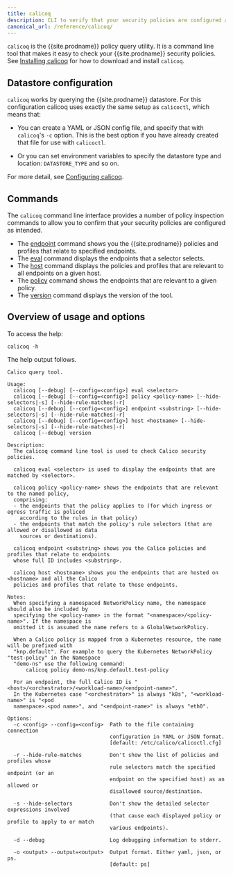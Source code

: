 ```yaml
---
title: calicoq
description: CLI to verify that your security policies are configured as intended.
canonical_url: /reference/calicoq/
---
```


`calicoq` is the {{site.prodname}} policy query utility.  It is a command line tool that
makes it easy to check your {{site.prodname}} security policies.
See [Installing calicoq]({{site.baseurl}}/maintenance/clis/calicoq/) for
how to download and install `calicoq`.

## Datastore configuration

`calicoq` works by querying the {{site.prodname}} datastore.  For this configuration calicoq uses exactly the same
setup as `calicoctl`, which means that:

- You can create a YAML or JSON config file, and specify that with `calicoq`'s
  `-c` option.  This is the best option if you have already created that file
  for use with `calicoctl`.

- Or you can set environment variables to specify the datastore type and
  location: `DATASTORE_TYPE` and so on.

For more detail, see
[Configuring calicoq]({{site.baseurl}}/maintenance/clis/calicoq/configure/).

## Commands

The `calicoq` command line interface provides a number of policy inspection
commands to allow you to confirm that your security policies are configured
as intended.

- The [endpoint]({{site.baseurl}}/reference/calicoq/endpoint)
  command shows you the {{site.prodname}} policies and profiles that relate to specified
  endpoints.
- The [eval]({{site.baseurl}}/reference/calicoq/eval) command
  displays the endpoints that a selector selects.
- The [host]({{site.baseurl}}/reference/calicoq/host) command
  displays the policies and profiles that are relevant to all endpoints on a
  given host.
- The [policy]({{site.baseurl}}/reference/calicoq/policy)
  command shows the endpoints that are relevant to a given policy.
- The [version]({{site.baseurl}}/reference/calicoq/version)
  command displays the version of the tool.

## Overview of usage and options

To access the help:
```
calicoq -h
```

The help output follows.

```
Calico query tool.

Usage:
  calicoq [--debug] [--config=<config>] eval <selector>
  calicoq [--debug] [--config=<config>] policy <policy-name> [--hide-selectors|-s] [--hide-rule-matches|-r]
  calicoq [--debug] [--config=<config>] endpoint <substring> [--hide-selectors|-s] [--hide-rule-matches|-r]
  calicoq [--debug] [--config=<config>] host <hostname> [--hide-selectors|-s] [--hide-rule-matches|-r]
  calicoq [--debug] version

Description:
  The calicoq command line tool is used to check Calico security policies.

  calicoq eval <selector> is used to display the endpoints that are matched by <selector>.

  calicoq policy <policy-name> shows the endpoints that are relevant to the named policy,
  comprising:
  - the endpoints that the policy applies to (for which ingress or egress traffic is policed
    according to the rules in that policy)
  - the endpoints that match the policy's rule selectors (that are allowed or disallowed as data
    sources or destinations).

  calicoq endpoint <substring> shows you the Calico policies and profiles that relate to endpoints
  whose full ID includes <substring>.

  calicoq host <hostname> shows you the endpoints that are hosted on <hostname> and all the Calico
  policies and profiles that relate to those endpoints.

Notes:
  When specifying a namespaced NetworkPolicy name, the namespace should also be included by
  specifying the <policy-name> in the format "<namespace>/<policy-name>". If the namespace is
  omitted it is assumed the name refers to a GlobalNetworkPolicy.

  When a Calico policy is mapped from a Kubernetes resource, the name will be prefixed with
  "knp.default". For example to query the Kubernetes NetworkPolicy "test-policy" in the Namespace
  "demo-ns" use the following command:
      calicoq policy demo-ns/knp.default.test-policy

  For an endpoint, the full Calico ID is "<host>/<orchestrator>/<workload-name>/<endpoint-name>".
  In the Kubernetes case "<orchestrator>" is always "k8s", "<workload-name>" is "<pod
  namespace>.<pod name>", and "<endpoint-name>" is always "eth0".

Options:
  -c <config> --config=<config>  Path to the file containing connection
                                 configuration in YAML or JSON format.
                                 [default: /etc/calico/calicoctl.cfg]

  -r --hide-rule-matches         Don't show the list of policies and profiles whose
                                 rule selectors match the specified endpoint (or an
                                 endpoint on the specified host) as an allowed or
                                 disallowed source/destination.

  -s --hide-selectors            Don't show the detailed selector expressions involved
                                 (that cause each displayed policy or profile to apply to or match
                                 various endpoints).

  -d --debug                     Log debugging information to stderr.

  -o <output> --output=<output>  Output format. Either yaml, json, or ps.
                                 [default: ps]
```
